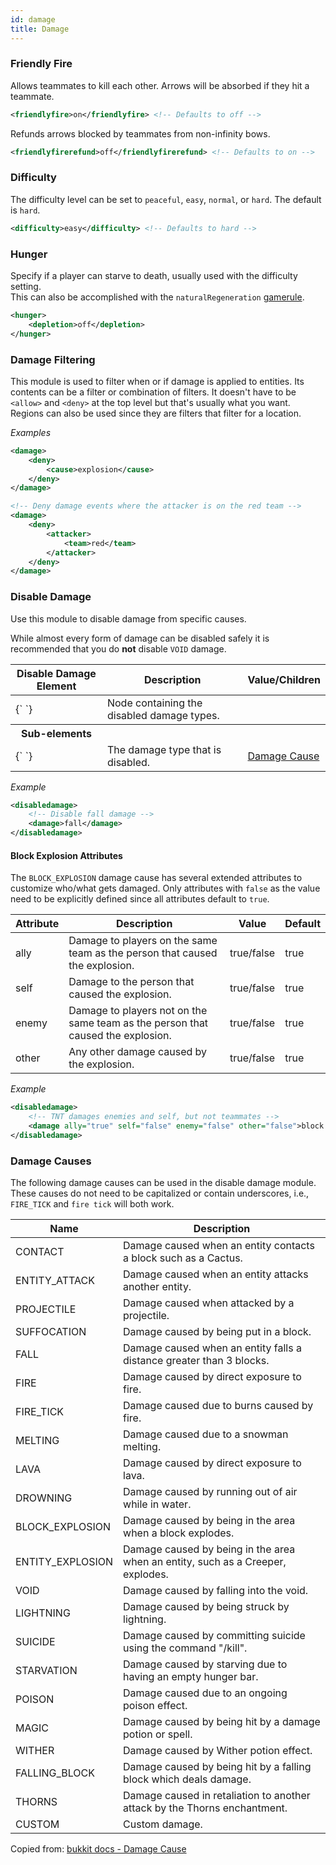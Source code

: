 ```yaml
---
id: damage
title: Damage
---
```


### Friendly Fire

Allows teammates to kill each other. Arrows will be absorbed if they hit a teammate.

```xml
<friendlyfire>on</friendlyfire> <!-- Defaults to off -->
```

Refunds arrows blocked by teammates from non-infinity bows.

```xml
<friendlyfirerefund>off</friendlyfirerefund> <!-- Defaults to on -->
```

### Difficulty

The difficulty level can be set to `peaceful`, `easy`, `normal`, or `hard`. The default is `hard`.

```xml
<difficulty>easy</difficulty> <!-- Defaults to hard -->
```

### Hunger

Specify if a player can starve to death, usually used with the difficulty setting.<br/>
This can also be accomplished with the `naturalRegeneration` [gamerule](/docs/modules/mechanics/gamerules).

```xml
<hunger>
    <depletion>off</depletion>
</hunger>
```

### Damage Filtering

This module is used to filter when or if damage is applied to entities.
Its contents can be a filter or combination of filters.
It doesn't have to be `<allow>` and `<deny>` at the top level but that's usually what you want.
Regions can also be used since they are filters that filter for a location.

_Examples_

```xml
<damage>
    <deny>
        <cause>explosion</cause>
    </deny>
</damage>
```

```xml
<!-- Deny damage events where the attacker is on the red team -->
<damage>
    <deny>
        <attacker>
            <team>red</team>
        </attacker>
    </deny>
</damage>
```

### Disable Damage

Use this module to disable damage from specific causes.

While almost every form of damage can be disabled safely it is recommended that you do **not** disable `VOID` damage.

<div className="table-container">
  <table>
    <thead>
      <tr>
        <th>Disable Damage Element</th>
        <th>Description</th>
        <th>Value/Children</th>
      </tr>
    </thead>
    <tbody>
      <tr>
        <td>
          <label>{`<disabledamage> </disabledamage>`}</label>
        </td>
        <td>Node containing the disabled damage types.</td>
        <td />
      </tr>
      <tr>
        <th>Sub-elements</th>
        <th />
        <th />
      </tr>
      <tr>
        <td>
          <label>{`<damage> </damage>`}</label>
        </td>
        <td>The damage type that is disabled.</td>
        <td>
          <a href="#damage-causes">Damage Cause</a>
        </td>
      </tr>
    </tbody>
  </table>
</div>

_Example_

```xml
<disabledamage>
    <!-- Disable fall damage -->
    <damage>fall</damage>
</disabledamage>
```

#### Block Explosion Attributes

The `BLOCK_EXPLOSION` damage cause has several extended attributes to customize who/what gets damaged. Only attributes with `false` as the value need to be explicitly defined since all attributes default to `true`.

<div className="table-container">
  <table className="table table-striped table-condensed">
    <thead>
      <tr>
        <th>Attribute</th>
        <th>Description</th>
        <th>Value</th>
        <th>Default</th>
      </tr>
    </thead>
    <tbody>
      <tr>
        <td>
          <label>ally</label>
        </td>
        <td>
          Damage to players on the same team as the person that caused the
          explosion.
        </td>
        <td>
          <span className="badge badge--primary">true/false</span>
        </td>
        <td>true</td>
      </tr>
      <tr>
        <td>
          <label>self</label>
        </td>
        <td>Damage to the person that caused the explosion.</td>
        <td>
          <span className="badge badge--primary">true/false</span>
        </td>
        <td>true</td>
      </tr>
      <tr>
        <td>
          <label>enemy</label>
        </td>
        <td>
          Damage to players not on the same team as the person that caused the
          explosion.
        </td>
        <td>
          <span className="badge badge--primary">true/false</span>
        </td>
        <td>true</td>
      </tr>
      <tr>
        <td>
          <label>other</label>
        </td>
        <td>Any other damage caused by the explosion.</td>
        <td>
          <span className="badge badge--primary">true/false</span>
        </td>
        <td>true</td>
      </tr>
    </tbody>
  </table>
</div>

_Example_

```xml
<disabledamage>
    <!-- TNT damages enemies and self, but not teammates -->
    <damage ally="true" self="false" enemy="false" other="false">block explosion</damage>
</disabledamage>
```

### Damage Causes

The following damage causes can be used in the disable damage module.
These causes do not need to be capitalized or contain underscores, i.e., `FIRE_TICK` and `fire tick` will both work.

<div className="table-container">
  <table>
    <thead>
      <tr>
        <th>Name</th>
        <th>Description</th>
      </tr>
    </thead>
    <tbody>
      <tr>
        <td>
          <label>CONTACT</label>
        </td>
        <td>Damage caused when an entity contacts a block such as a Cactus.</td>
      </tr>
      <tr>
        <td>
          <label>ENTITY_ATTACK</label>
        </td>
        <td>Damage caused when an entity attacks another entity.</td>
      </tr>
      <tr>
        <td>
          <label>PROJECTILE</label>
        </td>
        <td>Damage caused when attacked by a projectile.</td>
      </tr>
      <tr>
        <td>
          <label>SUFFOCATION</label>
        </td>
        <td>Damage caused by being put in a block.</td>
      </tr>
      <tr>
        <td>
          <label>FALL</label>
        </td>
        <td>
          Damage caused when an entity falls a distance greater than 3 blocks.
        </td>
      </tr>
      <tr>
        <td>
          <label>FIRE</label>
        </td>
        <td>Damage caused by direct exposure to fire.</td>
      </tr>
      <tr>
        <td>
          <label>FIRE_TICK</label>
        </td>
        <td>Damage caused due to burns caused by fire.</td>
      </tr>
      <tr>
        <td>
          <label>MELTING</label>
        </td>
        <td>Damage caused due to a snowman melting.</td>
      </tr>
      <tr>
        <td>
          <label>LAVA</label>
        </td>
        <td>Damage caused by direct exposure to lava.</td>
      </tr>
      <tr>
        <td>
          <label>DROWNING</label>
        </td>
        <td>Damage caused by running out of air while in water.</td>
      </tr>
      <tr>
        <td>
          <label>BLOCK_EXPLOSION</label>
        </td>
        <td>Damage caused by being in the area when a block explodes.</td>
      </tr>
      <tr>
        <td>
          <label>ENTITY_EXPLOSION</label>
        </td>
        <td>
          Damage caused by being in the area when an entity, such as a Creeper,
          explodes.
        </td>
      </tr>
      <tr>
        <td>
          <label>VOID</label>
        </td>
        <td>Damage caused by falling into the void.</td>
      </tr>
      <tr>
        <td>
          <label>LIGHTNING</label>
        </td>
        <td>Damage caused by being struck by lightning.</td>
      </tr>
      <tr>
        <td>
          <label>SUICIDE</label>
        </td>
        <td>Damage caused by committing suicide using the command "/kill".</td>
      </tr>
      <tr>
        <td>
          <label>STARVATION</label>
        </td>
        <td>Damage caused by starving due to having an empty hunger bar.</td>
      </tr>
      <tr>
        <td>
          <label>POISON</label>
        </td>
        <td>Damage caused due to an ongoing poison effect.</td>
      </tr>
      <tr>
        <td>
          <label>MAGIC</label>
        </td>
        <td>Damage caused by being hit by a damage potion or spell.</td>
      </tr>
      <tr>
        <td>
          <label>WITHER</label>
        </td>
        <td>Damage caused by Wither potion effect.</td>
      </tr>
      <tr>
        <td>
          <label>FALLING_BLOCK</label>
        </td>
        <td>
          Damage caused by being hit by a falling block which deals damage.
        </td>
      </tr>
      <tr>
        <td>
          <label>THORNS</label>
        </td>
        <td>
          Damage caused in retaliation to another attack by the Thorns
          enchantment.
        </td>
      </tr>
      <tr>
        <td>
          <label>CUSTOM</label>
        </td>
        <td>Custom damage.</td>
      </tr>
    </tbody>
  </table>
</div>

Copied from: [bukkit docs - Damage Cause](https://hub.spigotmc.org/javadocs/bukkit/org/bukkit/event/entity/EntityDamageEvent.DamageCause.html)
